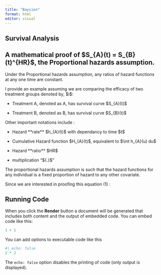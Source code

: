 ```yaml
---
title: "Baysien"
format: html
editor: visual
---
```


## Survival Analysis

## A mathematical proof of \$S\_{A}(t) = S\_{B}(t)\^{HR}\$, the Proportional hazards assumption.

Under the Proportional hazards assumption, any ratios of hazard functions at any one time are constant.

I provide an example assuming we are comparing the efficacy of two treatment groups denoted by, \$i\$:

-   Treatment A, denoted as A, has survival curve \$S\_{A}(t)\$

-   Treatment B, denoted as B, has survival curve \$S\_{B}(t)\$

Other important notations include :

-   Hazard \*\*rate\*\* \$h\_{A}(t)\$ with dependancy to time \$t\$

-   Cumulative Hazard function \$H\_{A}(t)\$, equivalent to \$\\int h\_{A}(u) du\$

-   Hazard \*\*ratio\*\* \$HR\$

-   multiplication "\${.}\$"

The proportional hazards assumption is such that the hazard functions for any individual is a fixed proportion of hazard to any other covariate.

Since we are interested in proofing this equation (1) :

## Running Code

When you click the **Render** button a document will be generated that includes both content and the output of embedded code. You can embed code like this:

```r
1 + 1
```

You can add options to executable code like this

```r
#| echo: false
2 * 2
```

The `echo: false` option disables the printing of code (only output is displayed).

